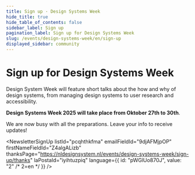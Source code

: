 ```yaml
---
title: Sign up · Design Systems Week
hide_title: true
hide_table_of_contents: false
sidebar_label: Sign up
pagination_label: Sign up for Design Systems Week
slug: /events/design-systems-week/en/sign-up
displayed_sidebar: community
---
```



# Sign up for Design Systems Week

Design System Week will feature short talks about the how and why of design systems, from managing design systems to user research and accessibility.

**Design Systems Week 2025 will take place from Oktober 27th to 30th**.

We are now busy with all the preparations. Leave your info to receive updates!

<NewsletterSignUp
  listId="pcqhthkfma"
  emailFieldId="9djAFMjpOP"
  firstNameFieldId="Z4algALizb"
  thanksPage="https://nldesignsystem.nl/events/design-systems-week/sign-up/thanks"
  laPostaId="iyihtuzpiq"
  language={{ id: "pWGlUo870J", value: "2" /* 2=en */ }}
/>
